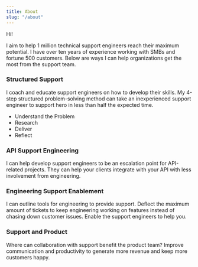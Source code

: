```yaml
---
title: About
slug: "/about"
---
```


Hi!

I aim to help 1 million technical support engineers reach their maximum potential.  I have over ten years of experience working with SMBs and fortune 500 customers.  Below are ways I can help organizations get the most from the support team.

### Structured Support 

I coach and educate support engineers on how to develop their skills.  My 4-step structured problem-solving method can take an inexperienced support engineer to support hero in less than half the expected time.  

* Understand the Problem
* Research
* Deliver
* Reflect

### API Support Engineering

I can help develop support engineers to be an escalation point for API-related projects.  They can help your clients integrate with your API with less involvement from engineering. 

### Engineering Support Enablement

I can outline tools for engineering to provide support.  Deflect the maximum amount of tickets to keep engineering working on features instead of chasing down customer issues.   Enable the support engineers to help you.

### Support and Product

Where can collaboration with support benefit the product team?  Improve communication and productivity to generate more revenue and keep more customers happy.
